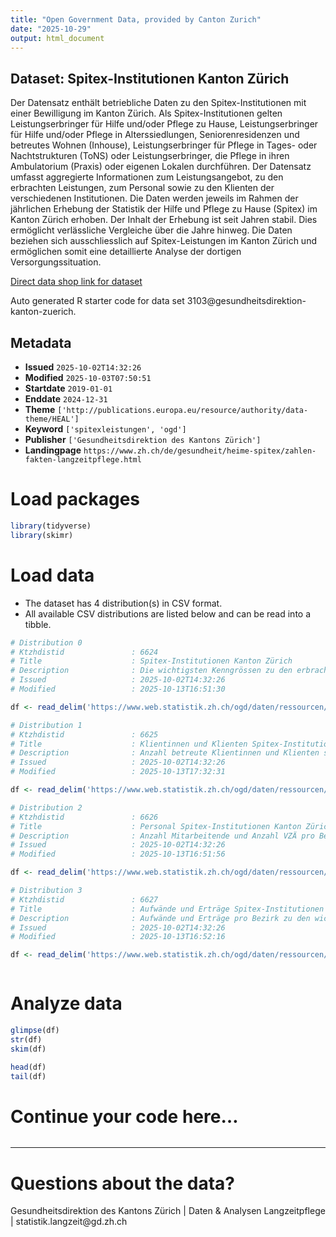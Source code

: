 ```yaml
---
title: "Open Government Data, provided by Canton Zurich"
date: "2025-10-29"
output: html_document
---
```


## Dataset: Spitex-Institutionen Kanton Zürich

Der Datensatz enthält betriebliche Daten zu den Spitex-Institutionen mit einer Bewilligung im Kanton Zürich. Als Spitex-Institutionen gelten Leistungserbringer für Hilfe und/oder Pflege zu Hause, Leistungserbringer für Hilfe und/oder Pflege in Alterssiedlungen, Seniorenresidenzen und betreutes Wohnen (Inhouse), Leistungserbringer für Pflege in Tages- oder Nachtstrukturen (ToNS) oder Leistungserbringer, die Pflege in ihren Ambulatorium (Praxis) oder eigenen Lokalen durchführen.
Der Datensatz umfasst aggregierte Informationen zum Leistungsangebot, zu den erbrachten Leistungen, zum Personal sowie zu den Klienten der verschiedenen Institutionen. Die Daten werden jeweils im Rahmen der jährlichen Erhebung der Statistik der Hilfe und Pflege zu Hause (Spitex) im Kanton Zürich erhoben. Der Inhalt der Erhebung ist seit Jahren stabil. Dies ermöglicht verlässliche Vergleiche über die Jahre hinweg. 
Die Daten beziehen sich ausschliesslich auf Spitex-Leistungen im Kanton Zürich und ermöglichen somit eine detaillierte Analyse der dortigen Versorgungssituation.

[Direct data shop link for dataset](https://www.zh.ch/de/politik-staat/statistik-daten/datenkatalog.html#/datasets/3103@gesundheitsdirektion-kanton-zuerich)

Auto generated R starter code for data set 3103@gesundheitsdirektion-kanton-zuerich.

## Metadata

- **Issued** `2025-10-02T14:32:26`
- **Modified** `2025-10-03T07:50:51`
- **Startdate** `2019-01-01`
- **Enddate** `2024-12-31`
- **Theme** `['http://publications.europa.eu/resource/authority/data-theme/HEAL']`
- **Keyword** `['spitexleistungen', 'ogd']`
- **Publisher** `['Gesundheitsdirektion des Kantons Zürich']`
- **Landingpage** `https://www.zh.ch/de/gesundheit/heime-spitex/zahlen-fakten-langzeitpflege.html`


# Load packages

```r

library(tidyverse)
library(skimr)

```

# Load data

-   The dataset has 4 distribution(s) in CSV format.
-   All available CSV distributions are listed below and can be read into a tibble.

```r

# Distribution 0
# Ktzhdistid               : 6624
# Title                    : Spitex-Institutionen Kanton Zürich
# Description              : Die wichtigsten Kenngrössen zu den erbrachten Leistungen und Kosten pro Spitex-Institution. Detailbeschreibung zu den einzelnen Variablen siehe separate Datei im Datensatz: https://www.web.statistik.zh.ch/ogd/daten/ressourcen/KTZH_00003103_00006623.txt
# Issued                   : 2025-10-02T14:32:26
# Modified                 : 2025-10-13T16:51:30

df <- read_delim('https://www.web.statistik.zh.ch/ogd/daten/ressourcen/KTZH_00003103_00006624.csv')

# Distribution 1
# Ktzhdistid               : 6625
# Title                    : Klientinnen und Klienten Spitex-Institutionen Kanton Zürich
# Description              : Anzahl betreute Klientinnen und Klienten sowie die geleisteten Stunden pro Leistungsart. Detailbeschreibung zu den einzelnen Variablen siehe separate Datei im Datensatz: https://www.web.statistik.zh.ch/ogd/daten/ressourcen/KTZH_00003103_00006623.txt
# Issued                   : 2025-10-02T14:32:26
# Modified                 : 2025-10-13T17:32:31

df <- read_delim('https://www.web.statistik.zh.ch/ogd/daten/ressourcen/KTZH_00003103_00006625.csv')

# Distribution 2
# Ktzhdistid               : 6626
# Title                    : Personal Spitex-Institutionen Kanton Zürich
# Description              : Anzahl Mitarbeitende und Anzahl VZÄ pro Bezirk, und Diplomart. Detailbeschreibung zu den einzelnen Variablen siehe separate Datei im Datensatz: https://www.web.statistik.zh.ch/ogd/daten/ressourcen/KTZH_00003103_00006623.txt
# Issued                   : 2025-10-02T14:32:26
# Modified                 : 2025-10-13T16:51:56

df <- read_delim('https://www.web.statistik.zh.ch/ogd/daten/ressourcen/KTZH_00003103_00006626.csv')

# Distribution 3
# Ktzhdistid               : 6627
# Title                    : Aufwände und Erträge Spitex-Institutionen Kanton Zürich
# Description              : Aufwände und Erträge pro Bezirk zu den wichtigsten Konten. Detailbeschreibung zu den einzelnen Variablen siehe separate Datei im Datensatz: https://www.web.statistik.zh.ch/ogd/daten/ressourcen/KTZH_00003103_00006623.txt
# Issued                   : 2025-10-02T14:32:26
# Modified                 : 2025-10-13T16:52:16

df <- read_delim('https://www.web.statistik.zh.ch/ogd/daten/ressourcen/KTZH_00003103_00006627.csv')



```

# Analyze data

```r

glimpse(df)
str(df)
skim(df)

head(df)
tail(df)

```

# Continue your code here...

```r

```

------------------------------------------------------------------------

# Questions about the data?

Gesundheitsdirektion des Kantons Zürich | Daten & Analysen Langzeitpflege | statistik.langzeit@gd.zh.ch
